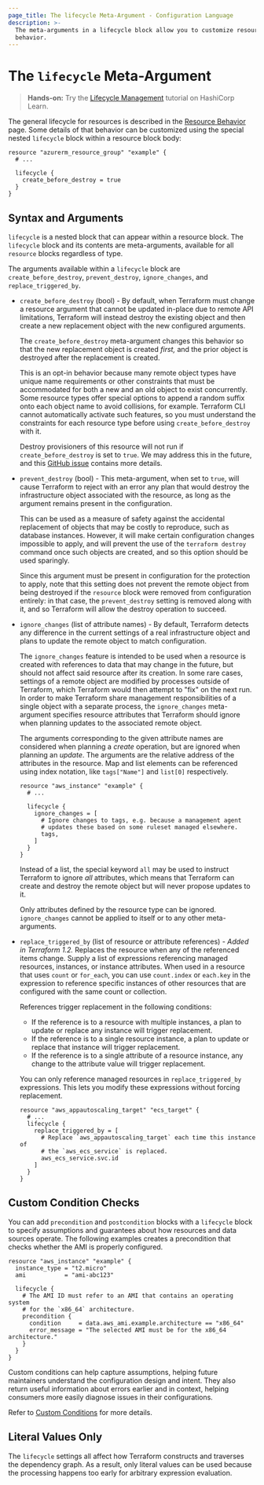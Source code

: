```yaml
---
page_title: The lifecycle Meta-Argument - Configuration Language
description: >-
  The meta-arguments in a lifecycle block allow you to customize resource
  behavior.
---
```


# The `lifecycle` Meta-Argument

> **Hands-on:** Try the [Lifecycle Management](https://learn.hashicorp.com/tutorials/terraform/resource-lifecycle?utm_source=WEBSITE&utm_medium=WEB_IO&utm_offer=ARTICLE_PAGE&utm_content=DOCS) tutorial on HashiCorp Learn.

The general lifecycle for resources is described in the
[Resource Behavior](/language/resources/behavior) page. Some details of
that behavior can be customized using the special nested `lifecycle` block
within a resource block body:

```hcl
resource "azurerm_resource_group" "example" {
  # ...

  lifecycle {
    create_before_destroy = true
  }
}
```

## Syntax and Arguments

`lifecycle` is a nested block that can appear within a resource block.
The `lifecycle` block and its contents are meta-arguments, available
for all `resource` blocks regardless of type.

The arguments available within a `lifecycle` block are `create_before_destroy`,
`prevent_destroy`, `ignore_changes`, and `replace_triggered_by`.

* `create_before_destroy` (bool) - By default, when Terraform must change
  a resource argument that cannot be updated in-place due to
  remote API limitations, Terraform will instead destroy the existing object
  and then create a new replacement object with the new configured arguments.

  The `create_before_destroy` meta-argument changes this behavior so that
  the new replacement object is created _first,_ and the prior object
  is destroyed after the replacement is created.

  This is an opt-in behavior because many remote object types have unique
  name requirements or other constraints that must be accommodated for
  both a new and an old object to exist concurrently. Some resource types
  offer special options to append a random suffix onto each object name to
  avoid collisions, for example. Terraform CLI cannot automatically activate
  such features, so you must understand the constraints for each resource
  type before using `create_before_destroy` with it.

  Destroy provisioners of this resource will not run if `create_before_destroy`
  is set to `true`. We may address this in the future, and this [GitHub issue](https://github.com/hashicorp/terraform/issues/13549) contains more details.

* `prevent_destroy` (bool) - This meta-argument, when set to `true`, will
  cause Terraform to reject with an error any plan that would destroy the
  infrastructure object associated with the resource, as long as the argument
  remains present in the configuration.

  This can be used as a measure of safety against the accidental replacement
  of objects that may be costly to reproduce, such as database instances.
  However, it will make certain configuration changes impossible to apply,
  and will prevent the use of the `terraform destroy` command once such
  objects are created, and so this option should be used sparingly.

  Since this argument must be present in configuration for the protection to
  apply, note that this setting does not prevent the remote object from
  being destroyed if the `resource` block were removed from configuration
  entirely: in that case, the `prevent_destroy` setting is removed along
  with it, and so Terraform will allow the destroy operation to succeed.

* `ignore_changes` (list of attribute names) - By default, Terraform detects
  any difference in the current settings of a real infrastructure object
  and plans to update the remote object to match configuration.

  The `ignore_changes` feature is intended to be used when a resource is
  created with references to data that may change in the future, but should
  not affect said resource after its creation. In some rare cases, settings
  of a remote object are modified by processes outside of Terraform, which
  Terraform would then attempt to "fix" on the next run. In order to make
  Terraform share management responsibilities of a single object with a
  separate process, the `ignore_changes` meta-argument specifies resource
  attributes that Terraform should ignore when planning updates to the
  associated remote object.

  The arguments corresponding to the given attribute names are considered
  when planning a _create_ operation, but are ignored when planning an
  _update_. The arguments are the relative address of the attributes in the
  resource. Map and list elements can be referenced using index notation,
  like `tags["Name"]` and `list[0]` respectively.

  ```hcl
  resource "aws_instance" "example" {
    # ...

    lifecycle {
      ignore_changes = [
        # Ignore changes to tags, e.g. because a management agent
        # updates these based on some ruleset managed elsewhere.
        tags,
      ]
    }
  }
  ```

  Instead of a list, the special keyword `all` may be used to instruct
  Terraform to ignore _all_ attributes, which means that Terraform can
  create and destroy the remote object but will never propose updates to it.

  Only attributes defined by the resource type can be ignored.
  `ignore_changes` cannot be applied to itself or to any other meta-arguments.

* `replace_triggered_by` (list of resource or attribute references) -
  _Added in Terraform 1.2._ Replaces the resource when any of the referenced
  items change. Supply a list of expressions referencing managed resources,
  instances, or instance attributes. When used in a resource that uses `count`
  or `for_each`, you can use `count.index` or `each.key` in the expression to
  reference specific instances of other resources that are configured with the
  same count or collection.

  References trigger replacement in the following conditions:

  - If the reference is to a resource with multiple instances, a plan to
    update or replace any instance will trigger replacement.
  - If the reference is to a single resource instance, a plan to update or
    replace that instance will trigger replacement.
  - If the reference is to a single attribute of a resource instance, any
    change to the attribute value will trigger replacement.

  You can only reference managed resources in `replace_triggered_by`
  expressions. This lets you modify these expressions without forcing
  replacement.

  ```hcl
  resource "aws_appautoscaling_target" "ecs_target" {
    # ...
    lifecycle {
      replace_triggered_by = [
        # Replace `aws_appautoscaling_target` each time this instance of
        # the `aws_ecs_service` is replaced.
        aws_ecs_service.svc.id
      ]
    }
  }
  ```

## Custom Condition Checks

You can add `precondition` and `postcondition` blocks with a `lifecycle` block to specify assumptions and guarantees about how resources and data sources operate. The following examples creates a precondition that checks whether the AMI is properly configured.

```hcl
resource "aws_instance" "example" {
  instance_type = "t2.micro"
  ami           = "ami-abc123"

  lifecycle {
    # The AMI ID must refer to an AMI that contains an operating system
    # for the `x86_64` architecture.
    precondition {
      condition     = data.aws_ami.example.architecture == "x86_64"
      error_message = "The selected AMI must be for the x86_64 architecture."
    }
  }
}
```

Custom conditions can help capture assumptions, helping future maintainers understand the configuration design and intent. They also return useful information about errors earlier and in context, helping consumers more easily diagnose issues in their configurations.

Refer to [Custom Conditions](/language/expressions/custom-conditions#preconditions-and-postconditions) for more details.

## Literal Values Only

The `lifecycle` settings all affect how Terraform constructs and traverses
the dependency graph. As a result, only literal values can be used because
the processing happens too early for arbitrary expression evaluation.
